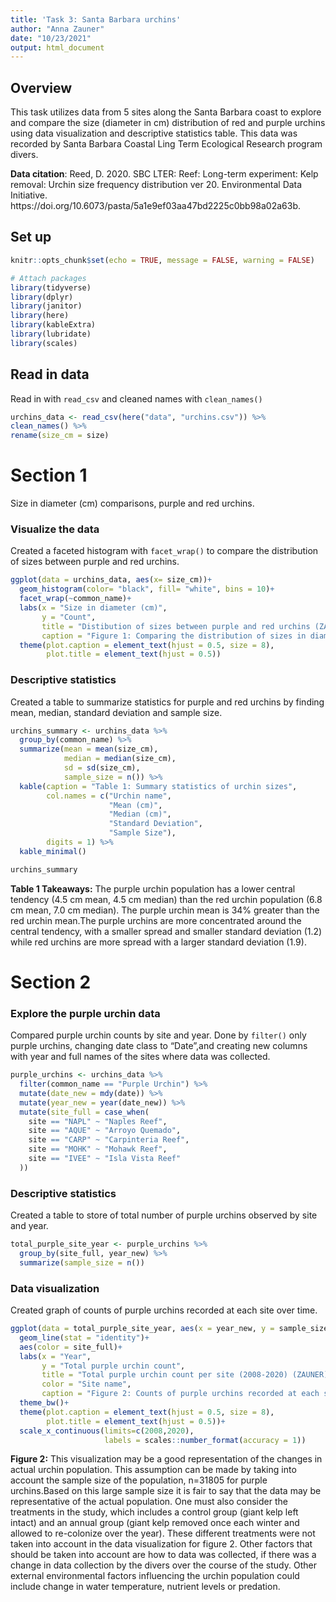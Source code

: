```yaml
---
title: 'Task 3: Santa Barbara urchins'
author: "Anna Zauner"
date: "10/23/2021"
output: html_document
---
```


## Overview

This task utilizes data from 5 sites along the Santa Barbara coast to explore and compare the size (diameter in cm) distribution of red and purple urchins using data visualization and descriptive statistics table. This data was recorded by Santa Barbara Coastal Ling Term Ecological Research program divers. 

**Data citation**: Reed, D. 2020. SBC LTER: Reef: Long-term experiment: Kelp removal: Urchin size frequency distribution ver 20. Environmental Data Initiative. https://doi.org/10.6073/pasta/5a1e9ef03aa47bd2225c0bb98a02a63b. 


## Set up

```r
knitr::opts_chunk$set(echo = TRUE, message = FALSE, warning = FALSE)

# Attach packages
library(tidyverse)
library(dplyr)
library(janitor)
library(here)
library(kableExtra)
library(lubridate)
library(scales)

```

## Read in data

Read in with `read_csv` and cleaned names with `clean_names()`
```r
urchins_data <- read_csv(here("data", "urchins.csv")) %>% 
clean_names() %>% 
rename(size_cm = size)

```

# Section 1

Size in diameter (cm) comparisons, purple and red urchins. 

### Visualize the data

Created a faceted histogram with `facet_wrap()` to compare the distribution of sizes between purple and red urchins. 

```r
ggplot(data = urchins_data, aes(x= size_cm))+
  geom_histogram(color= "black", fill= "white", bins = 10)+
  facet_wrap(~common_name)+
  labs(x = "Size in diameter (cm)",
       y = "Count",
       title = "Distibution of sizes between purple and red urchins (ZAUNER)",
       caption = "Figure 1: Comparing the distribution of sizes in diameter (cm) between the purple and red urchins off the coast of Santa Barbara.")+
  theme(plot.caption = element_text(hjust = 0.5, size = 8),
        plot.title = element_text(hjust = 0.5))
```

### Descriptive statistics

Created a table to summarize statistics for purple and red urchins by finding mean, median, standard deviation and sample size. 

```r
urchins_summary <- urchins_data %>% 
  group_by(common_name) %>% 
  summarize(mean = mean(size_cm),
            median = median(size_cm),
            sd = sd(size_cm),
            sample_size = n()) %>% 
  kable(caption = "Table 1: Summary statistics of urchin sizes",
        col.names = c("Urchin name",
                      "Mean (cm)",
                      "Median (cm)",
                      "Standard Deviation",
                      "Sample Size"),
        digits = 1) %>% 
  kable_minimal()

urchins_summary

```




**Table 1 Takeaways:** The purple urchin population has a lower central tendency (4.5 cm mean, 4.5 cm median) than the red urchin population (6.8 cm mean, 7.0 cm median). The purple urchin mean is 34% greater than the red urchin mean.The purple urchins are more concentrated around the central tendency, with a smaller spread and smaller standard deviation (1.2) while red urchins are more spread with a larger standard deviation (1.9).


# Section 2

### Explore the purple urchin data

Compared purple urchin counts by site and year. Done by `filter()` only purple urchins, changing date class to "Date",and creating new columns with year and full names of the sites where data was collected. 

```r
purple_urchins <- urchins_data %>% 
  filter(common_name == "Purple Urchin") %>% 
  mutate(date_new = mdy(date)) %>% 
  mutate(year_new = year(date_new)) %>% 
  mutate(site_full = case_when(
    site == "NAPL" ~ "Naples Reef",
    site == "AQUE" ~ "Arroyo Quemado",
    site == "CARP" ~ "Carpinteria Reef",
    site == "MOHK" ~ "Mohawk Reef",
    site == "IVEE" ~ "Isla Vista Reef"
  ))

```
### Descriptive statistics

Created a table to store of total number of purple urchins observed by site and year. 

```r
total_purple_site_year <- purple_urchins %>%
  group_by(site_full, year_new) %>% 
  summarize(sample_size = n())


```

### Data visualization

Created graph of counts of purple urchins recorded at each site over time.

```r

ggplot(data = total_purple_site_year, aes(x = year_new, y = sample_size))+
  geom_line(stat = "identity")+
  aes(color = site_full)+
  labs(x = "Year",
       y = "Total purple urchin count",
       title = "Total purple urchin count per site (2008-2020) (ZAUNER)",
       color = "Site name",
       caption = "Figure 2: Counts of purple urchins recorded at each site along the coast of Santa Barbara from 2008 to 2020.")+
  theme_bw()+
  theme(plot.caption = element_text(hjust = 0.5, size = 8),
        plot.title = element_text(hjust = 0.5))+
  scale_x_continuous(limits=c(2008,2020),
                     labels = scales::number_format(accuracy = 1))
```

**Figure 2:** This visualization may be a good representation of the changes in actual urchin population. This assumption can be made by taking into account the sample size of the population, n=31805 for purple urchins.Based on this large sample size it is fair to say that the data may be representative of the actual population. One must also consider the treatments in the study, which includes a control group (giant kelp left intact) and an annual group (giant kelp removed once each winter and allowed to re-colonize over the year). These different treatments were not taken into account in the data visualization for figure 2. Other factors that should be taken into account are how to data was collected, if there was a change in data collection by the divers over the course of the study. Other external environmental factors influencing the urchin population could include change in water temperature, nutrient levels or predation. 